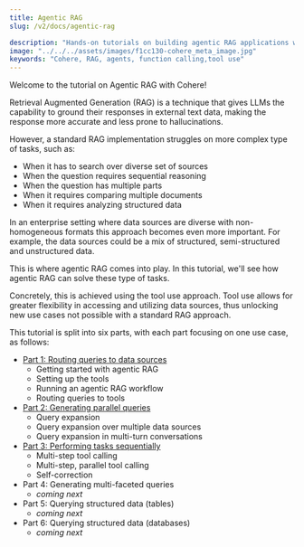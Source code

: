 ```yaml
---
title: Agentic RAG
slug: /v2/docs/agentic-rag

description: "Hands-on tutorials on building agentic RAG applications with Cohere"
image: "../../../assets/images/f1cc130-cohere_meta_image.jpg"  
keywords: "Cohere, RAG, agents, function calling,tool use"
---
```


Welcome to the tutorial on Agentic RAG with Cohere!

Retrieval Augmented Generation (RAG) is a technique that gives LLMs the capability to ground their responses in external text data, making the response more accurate and less prone to hallucinations.

However, a standard RAG implementation struggles on more complex type of tasks, such as:
- When it has to search over diverse set of sources
- When the question requires sequential reasoning
- When the question has multiple parts
- When it requires comparing multiple documents
- When it requires analyzing structured data

In an enterprise setting where data sources are diverse with non-homogeneous formats this approach becomes even more important. For example, the data sources could be a mix of structured, semi-structured and unstructured data.

This is where agentic RAG comes into play. In this tutorial, we'll see how agentic RAG can solve these type of tasks. 

Concretely, this is achieved using the tool use approach. Tool use allows for greater flexibility in accessing and utilizing data sources, thus unlocking new use cases not possible with a standard RAG approach.

This tutorial is split into six parts, with each part focusing on one use case, as follows:
- [Part 1: Routing queries to data sources](/v2/docs/routing-queries-to-data-sources)
    - Getting started with agentic RAG
    - Setting up the tools
    - Running an agentic RAG workflow 
    - Routing queries to tools
- [Part 2: Generating parallel queries](/v2/docs/generating-parallel-queries)
    - Query expansion
    - Query expansion over multiple data sources
    - Query expansion in multi-turn conversations
- [Part 3: Performing tasks sequentially](/v2/docs/performing-tasks-sequentially)
    - Multi-step tool calling
    - Multi-step, parallel tool calling
    - Self-correction
- Part 4: Generating multi-faceted queries
    - *coming next*
- Part 5: Querying structured data (tables)
    - *coming next*
- Part 6: Querying structured data (databases)
    - *coming next*